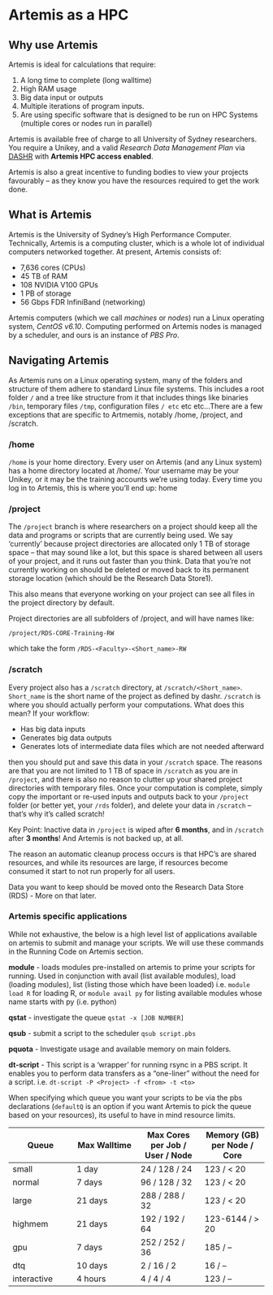 # Artemis as a HPC

## Why use Artemis

Artemis is ideal for calculations that require:

1. A long time to complete (long walltime)
2. High RAM usage
3. Big data input or outputs
4. Multiple iterations of program inputs.
5. Are using specific software that is designed to be run on HPC Systems (multiple cores or nodes run in parallel)


Artemis is available free of charge to all University of Sydney researchers. You require a Unikey, and a valid  *Research Data Management Plan* via [DASHR](https://dashr.sydney.edu.au/) with **Artemis HPC access enabled**.

Artemis is also a great incentive to funding bodies to view your projects favourably – as they know you have the resources required to get the work done.



## What is Artemis

Artemis is the University of Sydney's High Performance Computer. Technically, Artemis is a computing cluster, which is a whole lot of individual computers networked together. At present, Artemis consists of:

* 7,636 cores (CPUs)
* 45 TB of RAM
* 108 NVIDIA V100 GPUs
* 1 PB of storage
* 56 Gbps FDR InfiniBand (networking)

Artemis computers (which we call *machines* or *nodes*) run a Linux operating system, *CentOS v6.10*. Computing performed on Artemis nodes is managed by a scheduler, and ours is an instance of *PBS Pro*.

## Navigating Artemis

As Artemis runs on a Linux operating system, many of the folders and structure of them adhere to standard Linux file systems. This includes a root folder `/` and a tree like structure from it that includes things like binaries `/bin`, temporary files `/tmp`, configuration files `/ etc` etc etc...There are a few exceptions that are specific to Artmemis, notably /home, /project, and /scratch.

### /home

`/home` is your home directory. Every user on Artemis (and any Linux system) has a home directory located at /home/<username>. Your username may be your Unikey, or it may be the training accounts we’re using today. Every time you log in to Artemis, this is where you’ll end up: home


### /project

The `/project` branch is where researchers on a project should keep all the data and programs or scripts that are currently being used. We say ‘currently’ because project directories are allocated only 1 TB of storage space – that may sound like a lot, but this space is shared between all users of your project, and it runs out faster than you think. Data that you’re not currently working on should be deleted or moved back to its permanent storage location (which should be the Research Data Store1).

This also means that everyone working on your project can see all files in the project directory by default.

Project directories are all subfolders of /project, and will have names like:

`/project/RDS-CORE-Training-RW`


which take the form `/RDS-<Faculty>-<Short_name>-RW`

### /scratch

Every project also has a `/scratch` directory, at `/scratch/<Short_name>`. `Short_name` is the short name of the project as defined by dashr. `/scratch` is where you should actually perform your computations. What does this mean? If your workflow:

* Has big data inputs
* Generates big data outputs
* Generates lots of intermediate data files which are not needed afterward

then you should put and save this data in your `/scratch` space. The reasons are that you are not limited to 1 TB of space in `/scratch` as you are in `/project`, and there is also no reason to clutter up your shared project directories with temporary files. Once your computation is complete, simply copy the important or re-used inputs and outputs back to your `/project` folder (or better yet, your `/rds` folder), and delete your data in `/scratch` – that’s why it’s called scratch!

::: {.callout-important title="Data Deletion Policy"}
Key Point: Inactive data in `/project` is wiped after **6 months**, and in `/scratch` after **3 months**! And Artemis is not backed up, at all.
:::

The reason an automatic cleanup process occurs is that HPC's are shared resources, and while its resources are large, if resources become consumed it start to not run properly for all users.

::: {.callout-tip title="/rds"}
Data you want to keep should be moved onto the Research Data Store (RDS) - More on that later.
:::

### Artemis specific applications

While not exhaustive, the below is a high level list of applications available on artemis to submit and manage your scripts. We will use these commands in the Running Code on Artemis section.

**module** - loads modules pre-installed on artemis to prime your scripts for running. Used in conjunction with avail (list available modules), load (loading modules), list (listing those which have been loaded) i.e. `module load R` for loading R, or `module avail py` for listing available modules whose name starts with py (i.e. python)

**qstat** - investigate the queue `qstat -x [JOB NUMBER]`

**qsub**  - submit a script to the scheduler `qsub script.pbs`

**pquota** - Investigate usage and available memory on main folders.

**dt-script** - This script is a ‘wrapper’ for running rsync in a PBS script. It enables you to perform data transfers as a “one-liner” without the need for a script. i.e. `dt-script -P <Project> -f <from> -t <to> `


When specifying which queue you want your scripts to be via the pbs declarations (`defaultQ` is an option if you want Artemis to pick the queue based on your resources), its useful to have in mind resource limits.


| Queue | Max Walltime| Max Cores per Job / User / Node | Memory (GB) per Node / Core|
|----------|----------|----------|----------|
| small | 1 day | 24 / 128 / 24 | 123 / < 20|
| normal | 7 days| 96 / 128 / 32  | 123 / < 20 |
| large | 21 days | 288 / 288 / 32| 123 / < 20|
| highmem | 21 days | 192 / 192 / 64 | 123-6144 / > 20|
| gpu | 7 days | 252 / 252 / 36 | 185 / – |
| dtq | 10 days | 2 / 16 / 2 | 16 / – |
| interactive | 4 hours | 4 / 4 / 4 | 123 / – |
